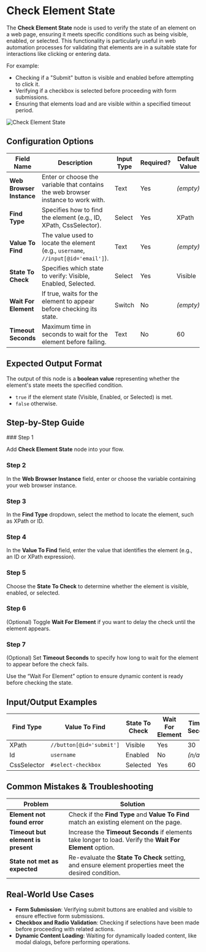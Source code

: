 
# Check Element State

The **Check Element State** node is used to verify the state of an element on a web page, ensuring it meets specific conditions such as being visible, enabled, or selected. This functionality is particularly useful in web automation processes for validating that elements are in a suitable state for interactions like clicking or entering data.

For example:

- Checking if a "Submit" button is visible and enabled before attempting to click it.
- Verifying if a checkbox is selected before proceeding with form submissions.
- Ensuring that elements load and are visible within a specified timeout period.

![Check Element State](./check-element-state.png) 

## Configuration Options

| Field Name               | Description                                                                       | Input Type | Required? | Default Value |
| ------------------------ | --------------------------------------------------------------------------------- | ---------- | --------- | ------------- |
| **Web Browser Instance** | Enter or choose the variable that contains the web browser instance to work with. | Text       | Yes       | _(empty)_     |
| **Find Type**            | Specifies how to find the element (e.g., ID, XPath, CssSelector).                 | Select     | Yes       | XPath         |
| **Value To Find**        | The value used to locate the element (e.g., `username`, `//input[@id='email']`).  | Text       | Yes       | _(empty)_     |
| **State To Check**       | Specifies which state to verify: Visible, Enabled, Selected.                      | Select     | Yes       | Visible       |
| **Wait For Element**     | If true, waits for the element to appear before checking its state.               | Switch     | No        | _(empty)_     |
| **Timeout Seconds**      | Maximum time in seconds to wait for the element before failing.                   | Text       | No        | 60            |

## Expected Output Format

The output of this node is a **boolean value** representing whether the element's state meets the specified condition.

- `true` if the element state (Visible, Enabled, or Selected) is met.
- `false` otherwise.

## Step-by-Step Guide

<Steps>
### Step 1

Add **Check Element State** node into your flow.

### Step 2

In the **Web Browser Instance** field, enter or choose the variable containing your web browser instance.

### Step 3

In the **Find Type** dropdown, select the method to locate the element, such as XPath or ID.

### Step 4

In the **Value To Find** field, enter the value that identifies the element (e.g., an ID or XPath expression).

### Step 5

Choose the **State To Check** to determine whether the element is visible, enabled, or selected.

### Step 6

(Optional) Toggle **Wait For Element** if you want to delay the check until the element appears.

### Step 7

(Optional) Set **Timeout Seconds** to specify how long to wait for the element to appear before the check fails.

</Steps>

<Callout type="info" title="Tip">
  Use the “Wait For Element” option to ensure dynamic content is ready before
  checking the state.
</Callout>

## Input/Output Examples

| Find Type   | Value To Find            | State To Check | Wait For Element | Timeout Seconds | Output Value | Output Type |
| ----------- | ------------------------ | -------------- | ---------------- | --------------- | ------------ | ----------- |
| XPath       | `//button[@id='submit']` | Visible        | Yes              | 30              | true         | Boolean     |
| Id          | `username`               | Enabled        | No               | _(n/a)_         | false        | Boolean     |
| CssSelector | `#select-checkbox`       | Selected       | Yes              | 60              | true         | Boolean     |

## Common Mistakes & Troubleshooting

| Problem                            | Solution                                                                                                  |
| ---------------------------------- | --------------------------------------------------------------------------------------------------------- |
| **Element not found error**        | Check if the **Find Type** and **Value To Find** match an existing element on the page.                   |
| **Timeout but element is present** | Increase the **Timeout Seconds** if elements take longer to load. Verify the **Wait For Element** option. |
| **State not met as expected**      | Re-evaluate the **State To Check** setting, and ensure element properties meet the desired condition.     |

## Real-World Use Cases

- **Form Submission**: Verifying submit buttons are enabled and visible to ensure effective form submissions.
- **Checkbox and Radio Validation**: Checking if selections have been made before proceeding with related actions.
- **Dynamic Content Loading**: Waiting for dynamically loaded content, like modal dialogs, before performing operations.
